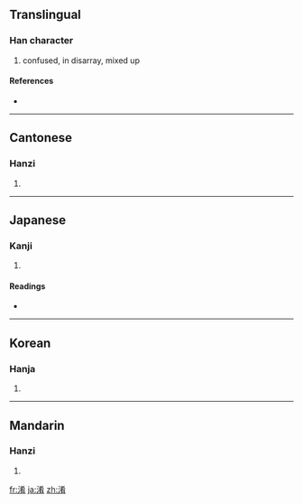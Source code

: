 ==Translingual==

===Han character===
{{Han char|rn=85|rad=水|as=08|sn=11|four=3412<sub>7</sub>|canj=水大大月 (EKKB)}}

# confused, in disarray, mixed up

====References====
* {{Han ref|kx=0629.070|dkj=17619|dj=1031.030|hdz=31654.010|uh=6DC6|ud=28102|bh=B263|bd=45667}}

----

==Cantonese==

===Hanzi===
{{yue-hanzi|jyut=|y=ngaau4}}

# {{defn|Cantonese}}

----

==Japanese==

===Kanji===
{{ja-kanji|grade=|rs=水08}}

# {{defn|Japanese}}

====Readings====
* {{ja-readings|on=[[こう]] (kō)|kun=[[まじる]] (majiru)}}

----

==Korean==

===Hanja===
{{ko-hanja|hangeul=효|eumhun=|rv=hyo|mr=hyo|y=hyo}}

# {{defn|Korean}}

----

==Mandarin==

===Hanzi===
{{cmn-hanzi|pin=[[yáo]] ([[yao2]]), [[xiáo]] ([[xiao2]])|wg=yao<sup>2</sup>}}

# {{defn|Mandarin}}

[[fr:淆]]
[[ja:淆]]
[[zh:淆]]